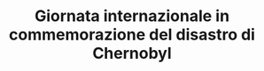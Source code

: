 ---
title: "Giornata internazionale in commemorazione del disastro di Chernobyl"
description: "Il 26 aprile si commemora l’incidente nucleare del 1986 a Chernobyl, simbolo dei rischi connessi all’energia non sicura. La giornata invita a riflettere sulle conseguenze a lungo termine dei disastri ambientali e sull’importanza della prevenzione.
Nei Monti Lepini, questa ricorrenza può diventare spunto per promuovere la cultura della sicurezza ambientale e la diffusione di energie rinnovabili. Incontri scolastici, mostre, proiezioni e dibattiti aperti possono offrire momenti di confronto per discutere su come garantire un futuro energetico sicuro e rispettoso dell’ambiente.
"
---